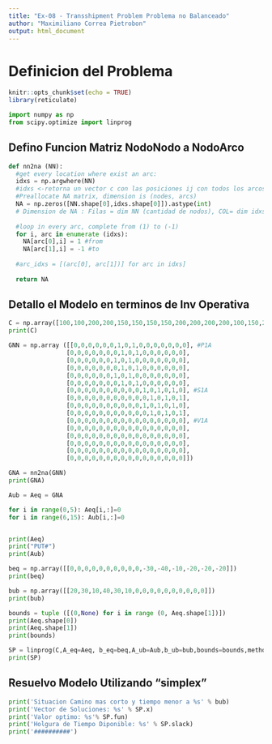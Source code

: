 ---
title: "Ex-08 - Transshipment Problem Problema no Balanceado"
author: "Maximiliano Correa Pietrobon"
output: html_document
---
# Definicion del Problema
```{r setup, include=FALSE}
knitr::opts_chunk$set(echo = TRUE)
library(reticulate)
```

```{python ImportPyLibraries}
import numpy as np
from scipy.optimize import linprog
```
## Defino Funcion Matriz NodoNodo a NodoArco
```{python Fc_NN2NA}
def nn2na (NN):
  #get every location where exist an arc:
  idxs = np.argwhere(NN)
  #idxs <-retorna un vector c con las posiciones ij con todos los arcos [(i1,j1),(i2,j2),etc]
  #Preallocate NA matrix, dimension is (nodes, arcs)
  NA = np.zeros([NN.shape[0],idxs.shape[0]]).astype(int)
  # Dimension de NA : Filas = dim NN (cantidad de nodos), COL= dim idxs (cantidad de arcos)
  
  #loop in every arc, complete from (1) to (-1)
  for i, arc in enumerate (idxs):
    NA[arc[0],i] = 1 #from
    NA[arc[1],i] = -1 #to
    
  #arc_idxs = [(arc[0], arc[1])] for arc in idxs]
  
  return NA
```

## Detallo el Modelo en terminos de Inv Operativa
```{python}
C = np.array([100,100,200,200,150,150,150,150,200,200,200,200,100,150,200,100,150,200,100,150,200,100,150,200])
print(C)

GNN = np.array ([[0,0,0,0,0,0,1,0,1,0,0,0,0,0,0,0], #P1A
                [0,0,0,0,0,0,0,1,0,1,0,0,0,0,0,0],
                [0,0,0,0,0,0,1,0,1,0,0,0,0,0,0,0],
                [0,0,0,0,0,0,0,1,0,1,0,0,0,0,0,0],
                [0,0,0,0,0,0,1,0,1,0,0,0,0,0,0,0],
                [0,0,0,0,0,0,0,1,0,1,0,0,0,0,0,0],
                [0,0,0,0,0,0,0,0,0,0,1,0,1,0,1,0], #S1A
                [0,0,0,0,0,0,0,0,0,0,0,1,0,1,0,1],
                [0,0,0,0,0,0,0,0,0,0,1,0,1,0,1,0],
                [0,0,0,0,0,0,0,0,0,0,0,1,0,1,0,1],
                [0,0,0,0,0,0,0,0,0,0,0,0,0,0,0,0], #V1A
                [0,0,0,0,0,0,0,0,0,0,0,0,0,0,0,0],
                [0,0,0,0,0,0,0,0,0,0,0,0,0,0,0,0],
                [0,0,0,0,0,0,0,0,0,0,0,0,0,0,0,0],
                [0,0,0,0,0,0,0,0,0,0,0,0,0,0,0,0],
                [0,0,0,0,0,0,0,0,0,0,0,0,0,0,0,0]])

GNA = nn2na(GNN)
print(GNA)

Aub = Aeq = GNA

for i in range(0,5): Aeq[i,:]=0
for i in range(6,15): Aub[i,:]=0


print(Aeq)
print("PUT#")
print(Aub)

beq = np.array([[0,0,0,0,0,0,0,0,0,0,-30,-40,-10,-20,-20,-20]])
print(beq)

bub = np.array([[20,30,10,40,30,10,0,0,0,0,0,0,0,0,0,0]])
print(bub)

bounds = tuple ([(0,None) for i in range (0, Aeq.shape[1])])
print(Aeq.shape[0])
print(Aeq.shape[1])
print(bounds)
```

```{python}
SP = linprog(C,A_eq=Aeq, b_eq=beq,A_ub=Aub,b_ub=bub,bounds=bounds,method='simplex')
print(SP)
```

## Resuelvo Modelo Utilizando "simplex"
```{python Run-Optimizador, warning=FALSE}
print('Situacion Camino mas corto y tiempo menor a %s' % bub) 
print('Vector de Soluciones: %s' % SP.x) 
print('Valor optimo: %s'% SP.fun)
print('Holgura de Tiempo Diponible: %s' % SP.slack)
print('##########')

```
